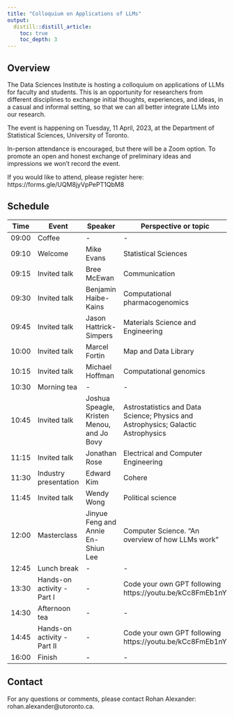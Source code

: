 ```yaml
---
title: "Colloquium on Applications of LLMs"
output:
  distill::distill_article:
    toc: true
    toc_depth: 3  
---
```


## Overview

The Data Sciences Institute is hosting a colloquium on applications of LLMs for faculty and students. This is an opportunity for researchers from different disciplines to exchange initial thoughts, experiences, and ideas, in a casual and informal setting, so that we can all better integrate LLMs into our research.

The event is happening on Tuesday, 11 April, 2023, at the Department of Statistical Sciences, University of Toronto. 

In-person attendance is encouraged, but there will be a Zoom option. To promote an open and honest exchange of preliminary ideas and impressions we won't record the event.

If you would like to attend, please register here: https://forms.gle/UQM8jyVpPePT1QbM8

## Schedule

| Time | Event | Speaker | Perspective or topic |
| -- | --- | ----- | ----- |
| 09:00 | Coffee | - | - |
| 09:10 | Welcome | Mike Evans | Statistical Sciences  |
| 09:15 | Invited talk | Bree McEwan | Communication |
| 09:30 | Invited talk | Benjamin Haibe-Kains | Computational pharmacogenomics |
| 09:45 | Invited talk | Jason Hattrick-Simpers | Materials Science and Engineering |
| 10:00 | Invited talk | Marcel Fortin | Map and Data Library |
| 10:15 | Invited talk | Michael Hoffman | Computational genomics |
| 10:30 | Morning tea | - | - |
| 10:45 | Invited talk | Joshua Speagle, Kristen Menou, and Jo Bovy | Astrostatistics and Data Science; Physics and Astrophysics; Galactic Astrophysics | 
| 11:15 | Invited talk | Jonathan Rose | Electrical and Computer Engineering |
| 11:30 | Industry presentation | Edward Kim | Cohere |
| 11:45 | Invited talk | Wendy Wong | Political science |
| 12:00 | Masterclass | Jinyue Feng and Annie En-Shiun Lee | Computer Science. "An overview of how LLMs work" |
| 12:45 | Lunch break | - | - |
| 13:30 | Hands-on activity - Part I | - | Code your own GPT following https://youtu.be/kCc8FmEb1nY | 
| 14:30 | Afternoon tea | - | - |
| 14:45 | Hands-on activity - Part II | - | Code your own GPT following https://youtu.be/kCc8FmEb1nY |
| 16:00 | Finish | - | - |


## Contact

For any questions or comments, please contact Rohan Alexander: rohan.alexander@utoronto.ca.

